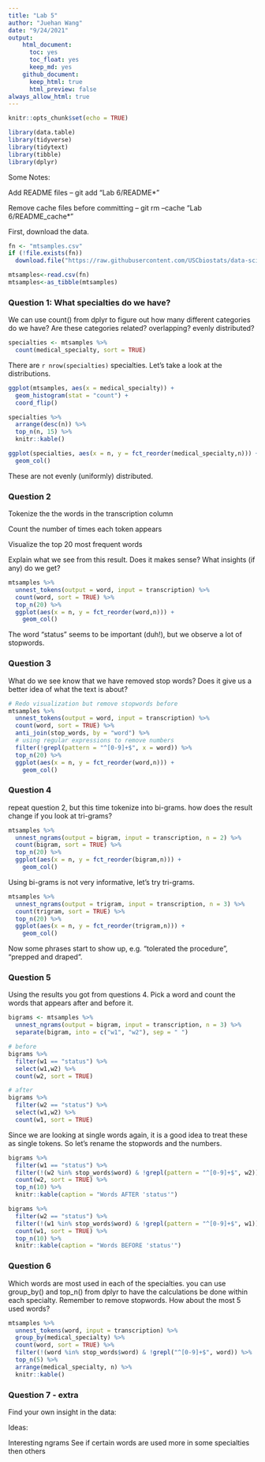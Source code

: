 ```yaml
---
title: "Lab 5"
author: "Juehan Wang"
date: "9/24/2021"
output:
    html_document:
      toc: yes 
      toc_float: yes 
      keep_md: yes
    github_document:
      keep_html: true
      html_preview: false
always_allow_html: true
---
```


```r
knitr::opts_chunk$set(echo = TRUE)
```

```r
library(data.table)
library(tidyverse)
library(tidytext)
library(tibble)
library(dplyr)
```

Some Notes:

  Add README files -- git add "Lab 6/README*"
  
  Remove cache files before committing -- git rm --cache "Lab 6/README_cache*"

First, download the data.

```r
fn <- "mtsamples.csv"
if (!file.exists(fn))
  download.file("https://raw.githubusercontent.com/USCbiostats/data-science-data/master/00_mtsamples/mtsamples.csv", destfile = fn)

mtsamples<-read.csv(fn)
mtsamples<-as_tibble(mtsamples)
```

### Question 1: What specialties do we have?

We can use count() from dplyr to figure out how many different categories do we have? Are these categories related? overlapping? evenly distributed?

```r
specialties <- mtsamples %>%
  count(medical_specialty, sort = TRUE)
```

There are `r nrow(specialties)` specialties. Let's take a look at the distributions.

```r
ggplot(mtsamples, aes(x = medical_specialty)) +
  geom_histogram(stat = "count") +
  coord_flip()

specialties %>%
  arrange(desc(n)) %>%
  top_n(n, 15) %>%
  knitr::kable()
```

```r
ggplot(specialties, aes(x = n, y = fct_reorder(medical_specialty,n))) +
  geom_col()
```

These are not evenly (uniformly) distributed.

### Question 2

Tokenize the the words in the transcription column

Count the number of times each token appears

Visualize the top 20 most frequent words

Explain what we see from this result. Does it makes sense? What insights (if any) do we get?

```r
mtsamples %>%
  unnest_tokens(output = word, input = transcription) %>%
  count(word, sort = TRUE) %>%
  top_n(20) %>%
  ggplot(aes(x = n, y = fct_reorder(word,n))) +
    geom_col()
```

The word "status" seems to be important (duh!), but we observe a lot of stopwords.

### Question 3

What do we see know that we have removed stop words? Does it give us a better idea of what the text is about?

```r
# Redo visualization but remove stopwords before
mtsamples %>%
  unnest_tokens(output = word, input = transcription) %>%
  count(word, sort = TRUE) %>%
  anti_join(stop_words, by = "word") %>%
  # using regular expressions to remove numbers
  filter(!grepl(pattern = "^[0-9]+$", x = word)) %>%
  top_n(20) %>%
  ggplot(aes(x = n, y = fct_reorder(word,n))) +
    geom_col()
```

### Question 4

repeat question 2, but this time tokenize into bi-grams. how does the result change if you look at tri-grams?

```r
mtsamples %>%
  unnest_ngrams(output = bigram, input = transcription, n = 2) %>%
  count(bigram, sort = TRUE) %>%
  top_n(20) %>%
  ggplot(aes(x = n, y = fct_reorder(bigram,n))) +
    geom_col()
```

Using bi-grams is not very informative, let's try tri-grams.

```r
mtsamples %>%
  unnest_ngrams(output = trigram, input = transcription, n = 3) %>%
  count(trigram, sort = TRUE) %>%
  top_n(20) %>%
  ggplot(aes(x = n, y = fct_reorder(trigram,n))) +
    geom_col()
```

Now some phrases start to show up, e.g. "tolerated the procedure", "prepped and draped".

### Question 5

Using the results you got from questions 4. Pick a word and count the words that appears after and before it.

```r
bigrams <- mtsamples %>%
  unnest_ngrams(output = bigram, input = transcription, n = 3) %>%
  separate(bigram, into = c("w1", "w2"), sep = " ")

# before
bigrams %>%
  filter(w1 == "status") %>%
  select(w1,w2) %>%
  count(w2, sort = TRUE)

# after
bigrams %>%
  filter(w2 == "status") %>%
  select(w1,w2) %>%
  count(w1, sort = TRUE)
```

Since we are looking at single words again, it is a good idea to treat these as single tokens. So let's rename the stopwords and the numbers.

```r
bigrams %>%
  filter(w1 == "status") %>%
  filter(!(w2 %in% stop_words$word) & !grepl(pattern = "^[0-9]+$", w2)) %>%
  count(w2, sort = TRUE) %>%
  top_n(10) %>%
  knitr::kable(caption = "Words AFTER 'status'")

bigrams %>%
  filter(w2 == "status") %>%
  filter(!(w1 %in% stop_words$word) & !grepl(pattern = "^[0-9]+$", w1)) %>%
  count(w1, sort = TRUE) %>%
  top_n(10) %>%
  knitr::kable(caption = "Words BEFORE 'status'")
```

### Question 6

Which words are most used in each of the specialties. you can use group_by() and top_n() from dplyr to have the calculations be done within each specialty. Remember to remove stopwords. How about the most 5 used words?

```r
mtsamples %>%
  unnest_tokens(word, input = transcription) %>%
  group_by(medical_specialty) %>%
  count(word, sort = TRUE) %>%
  filter(!(word %in% stop_words$word) & !grepl("^[0-9]+$", word)) %>%
  top_n(5) %>%
  arrange(medical_specialty, n) %>%
  knitr::kable()
```





### Question 7 - extra

Find your own insight in the data:

Ideas:

Interesting ngrams
See if certain words are used more in some specialties then others

```r

```



